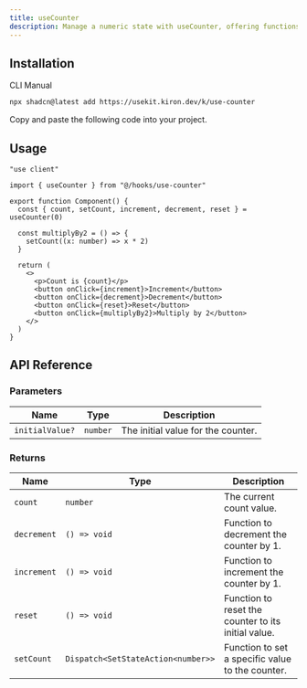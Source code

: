```yaml
---
title: useCounter
description: Manage a numeric state with useCounter, offering functions to increment, decrement, reset, and set a custom value.
---
```


## Installation

<Tabs defaultValue="cli">

<TabsList>
  <TabsTrigger value="cli">CLI</TabsTrigger>
  <TabsTrigger value="manual">Manual</TabsTrigger>
</TabsList>

<TabsContent value="cli">

```bash
npx shadcn@latest add https://usekit.kiron.dev/k/use-counter
```

</TabsContent>

<TabsContent value="manual">

<Steps>

<Step>Copy and paste the following code into your project.</Step>

<ComponentSource name="use-counter" />

</Steps>

</TabsContent>

</Tabs>

## Usage

```tsx {3, 6}
"use client"

import { useCounter } from "@/hooks/use-counter"

export function Component() {
  const { count, setCount, increment, decrement, reset } = useCounter(0)

  const multiplyBy2 = () => {
    setCount((x: number) => x * 2)
  }

  return (
    <>
      <p>Count is {count}</p>
      <button onClick={increment}>Increment</button>
      <button onClick={decrement}>Decrement</button>
      <button onClick={reset}>Reset</button>
      <button onClick={multiplyBy2}>Multiply by 2</button>
    </>
  )
}
```

## API Reference

### Parameters

| Name            | Type     | Description                        |
| --------------- | -------- | ---------------------------------- |
| `initialValue?` | `number` | The initial value for the counter. |

### Returns

| Name        | Type                               | Description                                         |
| ----------- | ---------------------------------- | --------------------------------------------------- |
| `count`     | `number`                           | The current count value.                            |
| `decrement` | `() => void`                       | Function to decrement the counter by 1.             |
| `increment` | `() => void`                       | Function to increment the counter by 1.             |
| `reset`     | `() => void`                       | Function to reset the counter to its initial value. |
| `setCount`  | `Dispatch<SetStateAction<number>>` | Function to set a specific value to the counter.    |
